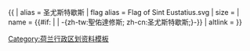 {{ {{{1<noinclude>|country showdata</noinclude>}}}
| alias = 圣尤斯特歇斯
| flag alias = Flag of Sint Eustatius.svg  
| size = {{{size|}}}
| name = {{#if: {{{name|}}} | {{{name|}}} |  -{zh-tw:聖佑達修斯; zh-cn:圣尤斯特歇斯;}-}}
| altlink = {{{altlink|}}}
}}<noinclude>
[[Category:荷兰行政区划资料模板]]
</noinclude>